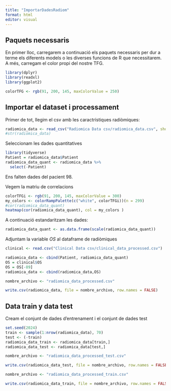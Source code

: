 ```yaml
---
title: "ImportarDadesRadiom"
format: html
editor: visual
---
```


## Paquets necessaris

En primer lloc, carregarem a continuació els paquets necessaris per dur a terme els diferents models o les diverses funcions de R que necessitarem. A més, carregam el color propi del nostre TFG.

```r
library(dplyr)
library(readxl)
library(ggplot2)

colorTFG <- rgb(91, 200, 145, maxColorValue = 250)
```

## Importar el dataset i processament

Primer de tot, llegim el csv amb les caractrístiques radiòmiques:

```r
radiomica_data <- read_csv("Radiomica Data csv/radiomica_data.csv", show_col_types = FALSE)
#str(radiomica_data)
```

Seleccionam les dades quantitatives

```r
library(tidyverse)
Patient = radiomica_data$Patient
radiomica_data_quant <- radiomica_data %>% 
  select(-Patient)
```

Ens falten dades del pacient 98.

Vegem la matriu de correlacions

```r
colorTFGi <- rgb(91, 200, 145, maxColorValue = 300)
my_colors <- colorRampPalette(c("white", colorTFGi))(n = 299)
#cor(radiomica_data_quant)
heatmap(cor(radiomica_data_quant), col = my_colors )
```

A continuació estandaritzam les dades:

```r
radiomica_data_quant <- as.data.frame(scale(radiomica_data_quant))
```

Adjuntam la variable $OS$ al dataframe de radiòmiques

```r
clinical <- read.csv("Clinical Data csv/clinical_data_processed.csv")

radiomica_data <- cbind(Patient, radiomica_data_quant)
OS = clinical$OS
OS = OS[-89]
radiomica_data <- cbind(radiomica_data,OS)
```

```r
nombre_archivo <- "radiomica_data_processed.csv"

write.csv(radiomica_data, file = nombre_archivo, row.names = FALSE)
```

## Data train y data test

Cream el conjunt de dades d'entrenament i el conjunt de dades test

```r
set.seed(2024)
train <- sample(1:nrow(radiomica_data), 70)
test <- (-train)
radiomica_data_train <- radiomica_data[train,]
radiomica_data_test <- radiomica_data[test,]
```

```r
nombre_archivo <- "radiomica_data_processed_test.csv"

write.csv(radiomica_data_test, file = nombre_archivo, row.names = FALSE)

nombre_archivo <- "radiomica_data_processed_train.csv"

write.csv(radiomica_data_train, file = nombre_archivo, row.names = FALSE)
```
